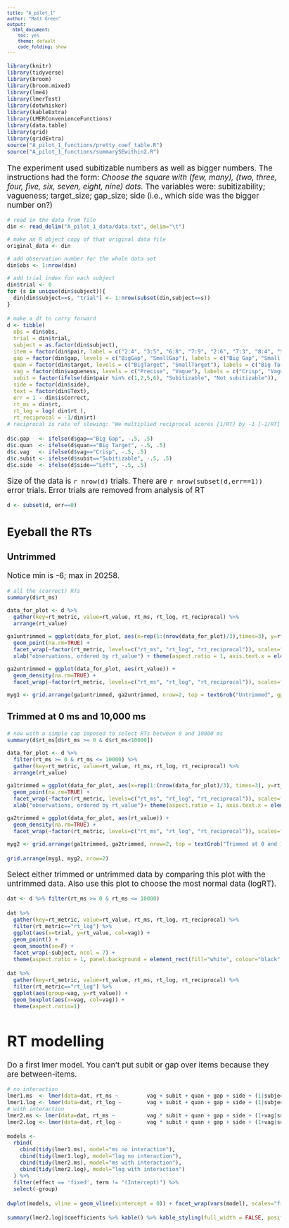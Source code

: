 ```yaml
---
title: "A_pilot_1"
author: "Matt Green"
output:
  html_document:
    toc: yes
    theme: default
    code_folding: show
---  
```


<style>
.main-container{width: 1500px;max-width:2800px;}
body{font-size: 13pt;}
.r{font-size: 12px;}
pre{font-size: 12px}
</style>

```r
library(knitr)
library(tidyverse)
library(broom)
library(broom.mixed)
library(lme4)
library(lmerTest)
library(dotwhisker)
library(kableExtra)
library(LMERConvenienceFunctions)
library(data.table)
library(grid)
library(gridExtra)
source("A_pilot_1_functions/pretty_coef_table.R")
source("A_pilot_1_functions/summarySEwithin2.R")
```

The experiment used subitizable numbers as well as bigger numbers. The instructions had the form: _Choose the square with (few, many), (two, three, four, five, six, seven, eight, nine) dots._ The variables were: subitizability; vagueness; target_size; gap_size; side (i.e., which side was the bigger number on?)

```r
# read in the data from file
din <- read_delim("A_pilot_1_data/data.txt", delim="\t")

# make an R object copy of that original data file
original_data <- din

# add observation number for the whole data set
din$obs <- 1:nrow(din)

# add trial index for each subject
din$trial <- 0
for (s in unique(din$subject)){
  din[din$subject==s, "trial"] <- 1:nrow(subset(din,subject==s))
}
```

```r
# make a df to carry forward
d <- tibble(
  obs = din$obs, 
  trial = din$trial, 
  subject = as.factor(din$subject), 
  item = factor(din$pair, label = c("2:4", "3:5", "6:8", "7:9", "2:6", "7:3", "8:4", "5:9")),
  gap = factor(din$gap, levels = c("BigGap", "SmallGap"), labels = c("Big Gap", "Small Gap")), 
  quan = factor(din$target, levels = c("BigTarget", "SmallTarget"), labels = c("Big Target", "Small Target")), 
  vag = factor(din$vagueness, levels = c("Precise", "Vague"), labels = c("Crisp", "Vague")), 
  subit = factor(ifelse(din$pair %in% c(1,2,5,6), "Subitizable", "Not subitizable")),
  side = factor(din$side), 
  text = factor(din$Text),
  err = 1 - din$isCorrect, 
  rt_ms = din$rt,
  rt_log = log( din$rt ),
  rt_reciprocal = -1/din$rt)
# reciprocal is rate of slowing: "We multiplied reciprocal scores [1/RT] by -1 [-1/RT] to maintain the direction of effects compatible for the three variants, effectively converting speed [number of responses per ms] into 'rate of slowing' " - A linear mixed model analysis of masked repetition priming, Kliegl, Masson & Richter, VISUAL COGNITION,2010,18(5),655--681 (p.~662) 
```

```r
d$c.gap   <- ifelse(d$gap=="Big Gap", -.5, .5)
d$c.quan  <- ifelse(d$quan=="Big Target", -.5, .5)
d$c.vag   <- ifelse(d$vag=="Crisp", -.5, .5)
d$c.subit <- ifelse(d$subit=="Subitizable", -.5, .5)
d$c.side  <- ifelse(d$side=="Left", -.5, .5)
```

Size of the data is `r nrow(d)` trials.  There are `r nrow(subset(d,err==1))` error trials. Error trials are removed from analysis of RT

```r
d <- subset(d, err==0)
```

<!-- 1 was set to NA for being impossible ($-6~ms$). -->
<!-- The variable rt_ms has NA in the case that an error was made. The variable rt_raw includes rt for error trials. -->

## Eyeball the RTs

### Untrimmed

Notice min is -6; max in 20258.

```r
# all the (correct) RTs
summary(d$rt_ms)

data_for_plot <- d %>% 
  gather(key=rt_metric, value=rt_value, rt_ms, rt_log, rt_reciprocal) %>%
  arrange(rt_value)

ga1untrimmed = ggplot(data_for_plot, aes(x=rep(1:(nrow(data_for_plot)/3),times=3), y=rt_value)) + 
  geom_point(na.rm=TRUE) + 
  facet_wrap(~factor(rt_metric, levels=c("rt_ms", "rt_log", "rt_reciprocal")), scales="free_y") +
  xlab("observations, ordered by rt_value") + theme(aspect.ratio = 1, axis.text.x = element_text(angle = 45, hjust = 1))

ga2untrimmed = ggplot(data_for_plot, aes(rt_value)) +
  geom_density(na.rm=TRUE) +
  facet_wrap(~factor(rt_metric, levels=c("rt_ms", "rt_log", "rt_reciprocal")), scales="free") + theme(aspect.ratio = 1, axis.text.x = element_text(angle = 45, hjust = 1))

myg1 <- grid.arrange(ga1untrimmed, ga2untrimmed, nrow=2, top = textGrob("Untrimmed", gp = gpar(fontsize=20, font=3)))
```


### Trimmed at 0 ms and 10,000 ms

```r
# now with a simple cap imposed to select RTs between 0 and 10000 ms
summary(d$rt_ms[d$rt_ms >= 0 & d$rt_ms<10000])

data_for_plot <- d %>% 
  filter(rt_ms >= 0 & rt_ms <= 10000) %>% 
  gather(key=rt_metric, value=rt_value, rt_ms, rt_log, rt_reciprocal) %>%
  arrange(rt_value)

ga1trimmed = ggplot(data_for_plot, aes(x=rep(1:(nrow(data_for_plot)/3), times=3), y=rt_value)) + 
  geom_point(na.rm=TRUE) + 
  facet_wrap(~factor(rt_metric, levels=c("rt_ms", "rt_log", "rt_reciprocal")), scales="free_y") +
  xlab("observations, ordered by rt_value")+ theme(aspect.ratio = 1, axis.text.x = element_text(angle = 45, hjust = 1))

ga2trimmed = ggplot(data_for_plot, aes(rt_value)) +
  geom_density(na.rm=TRUE) +
  facet_wrap(~factor(rt_metric, levels=c("rt_ms", "rt_log", "rt_reciprocal")), scales="free") + theme(aspect.ratio = 1, axis.text.x = element_text(angle = 45, hjust = 1))

myg2 <- grid.arrange(ga1trimmed, ga2trimmed, nrow=2, top = textGrob("Trimmed at 0 and 10,1000 ms", gp = gpar(fontsize=20, font=3)))
``` 

```r
grid.arrange(myg1, myg2, nrow=2)
```

Select either trimmed or untrimmed data by comparing this plot with the untrimmed data. Also use this plot to choose the most normal data (logRT).

```r
dat <- d %>% filter(rt_ms >= 0 & rt_ms <= 10000) 
```

```r
dat %>% 
  gather(key=rt_metric, value=rt_value, rt_ms, rt_log, rt_reciprocal) %>%
  filter(rt_metric=="rt_log") %>%
  ggplot(aes(x=trial, y=rt_value, col=vag)) +
  geom_point() +
  geom_smooth(se=F) +
  facet_wrap(~subject, ncol = 7) +
  theme(aspect.ratio = 1, panel.background = element_rect(fill="white", colour="black", linetype = "solid"))
```

```r
dat %>% 
  gather(key=rt_metric, value=rt_value, rt_ms, rt_log, rt_reciprocal) %>%
  filter(rt_metric=="rt_log") %>%
  ggplot(aes(group=vag, y=rt_value)) +
  geom_boxplot(aes(x=vag, col=vag)) + 
  theme(aspect.ratio=1)
```

# RT modelling

Do a first lmer model. You can't put subit or gap over items because they are between-items.

```r
# no interaction
lmer1.ms  <- lmer(data=dat, rt_ms ~         vag + subit + quan + gap + side + (1|subject) + (1|item))
lmer1.log <- lmer(data=dat, rt_log ~        vag + subit + quan + gap + side + (1|subject) + (1|item))
# with interaction
lmer2.ms <- lmer(data=dat, rt_ms ~          vag * subit + quan + gap + side + (1+vag|subject) + (1+vag|item))
lmer2.log <- lmer(data=dat, rt_log ~        vag * subit + quan + gap + side + (1+vag|subject) + (1+vag|item))
```

```r
models <- 
  rbind(
    cbind(tidy(lmer1.ms), model="ms no interaction"), 
    cbind(tidy(lmer1.log), model="log no interaction"),
    cbind(tidy(lmer2.ms), model="ms with interaction"), 
    cbind(tidy(lmer2.log), model="log with interaction")
  ) %>%
  filter(effect == 'fixed', term != "(Intercept)") %>%
  select(-group)
```


```r
dwplot(models, vline = geom_vline(xintercept = 0)) + facet_wrap(vars(model), scales="free", ncol=1, drop=TRUE)
```

```r
summary(lmer2.log)$coefficients %>% kable() %>% kable_styling(full_width = FALSE, position='left')
```

<!-- Lmer2 includes the interaction of vagueness and subitizability. -->

<!-- ```{r lmer on logrt, warning=FALSE} -->
<!-- lmer2.log <- lmer(data=dat, rt_log ~ vag * subit + quan + gap + side + (1+vag|subject) + (1+vag|item)) -->
<!-- ``` -->

<!-- ```{r, fig.width=6, fig.height=2} -->
<!-- dwplot(lmer2.log %>% tidy() %>% filter(effect=="fixed"), vline = geom_vline(xintercept = 0, colour = "grey50", linetype = 1)) + -->
<!--   xlab("Coefficient") + -->
<!--   ggtitle("rt_log ~ vag * subit + quan + gap + side + (1+vag|subject) + (1+vag|item)") +  -->
<!--   theme(plot.title = element_text(size = 8), axis.title.x = element_text(size=8), axis.text.x = element_text(size=8)) -->
<!-- ``` -->

<!-- ```{r} -->
<!-- lmer2.rcp <- lmer(data=dat, rt_reciprocal~subit*vag + (vag|subject) + (vag|item)) -->
<!-- ``` -->

<!-- ```{r} -->
<!-- # lmer3 is closer to the original anova than lmer2 -->
<!-- lmer3 <- lmer(data=dat, rt_reciprocal~vag*subit+quan+gap + (vag+subit|subject) + (vag|item)) -->
<!-- ``` -->

<!-- ```{r, fig.width=6, fig.height=2} -->
<!-- dwplot(lmer3 %>% tidy() %>% filter(effect=="fixed"), vline = geom_vline(xintercept = 0, colour = "grey50", linetype = 1)) + -->
<!--   xlab("Coefficient") +  -->
<!--   ggtitle("rt_reciprocal ~ vag * subit + quan + gap + (vag+subit|subject) + (vag|item)") +  -->
<!--   theme(plot.title = element_text(size = 8), axis.title.x = element_text(size=8), axis.text.x = element_text(size=8)) -->
<!-- ``` -->


<!-- ```{r} -->
<!-- lmer3b <- lme4::lmer(data=dat, logRT~subit*vag+quan+gap + (subit*vag|subject) + (vag|item))  -->
<!-- lmer3b_tidy <- tidy(lmer3b) -->
<!-- lmer3b_tidy$model="foo" -->
<!-- lmer3b_tidy %>% filter(group=="fixed") %>% dwplot() -->
<!-- ``` -->

<!-- ```{r, summaryLMER, results='asis'} -->
<!-- print(xtable(summary(lmer3)$coefficients, digits=3), type="html") -->
<!-- ``` -->

<!-- ## subitizable -->

<!-- ```{r, subitRT, results='asis'} -->
<!-- print(xtable(summary(lmer(data=dat, subset=subit=="Subitizable",logRT~vag+quan+gap +(vag|subject)+(vag|item)))$coefficients, digits=3), type='html') -->
<!-- ``` -->

<!-- ## not subitizable -->

<!-- ```{r, notsubitrT, results='asis'} -->
<!-- print(xtable(summary(lmer(data=dat, subset=subit=="Not subitizable", logRT~vag+quan+gap +(vag|subject)+(vag|item)))$coefficients, digits=3), type='html') -->
<!-- ``` -->

<!-- # Error rate analysis -->

<!-- ```{r errorrates, results='asis'} -->
<!-- print(xtable(summary( -->
<!-- 	glmer(data=d, err~vag*subit+quan+gap + (vag|subject) + (1|item),  -->
<!-- 				family=binomial,  -->
<!-- 				control = glmerControl(optimizer = "bobyqa") -->
<!-- 				) -->
<!-- 	)$coefficients, -->
<!-- 	digits=3),  -->
<!-- 	type='html') -->
<!-- ``` -->

<!-- # Plots of significant effects -->

<!-- ```{r plot_sig, fig.width=7.5, fig.height=3} -->
<!-- a <- summarySEwithin(data=dat, measurevar="logRT", withinvars=c("vag","subit","item"), idvar="subject") -->
<!-- as <- subset(a,subit=="Subitizable") -->
<!-- as$item <- as.character(as$item) -->
<!-- as$item[as$item=="7:3"] <- "3:7" -->
<!-- as$item <- factor(as$item) -->
<!-- pd <- position_dodge(.05) -->
<!-- plot1 = ggplot(data=as, aes(y=logRT, x=item, ymin=logRT-ci, ymax=ci+logRT, fill=vag, group=vag)) +  -->
<!--   geom_line(position=pd) + -->
<!--   geom_errorbar(width=.2, position=pd)+ -->
<!--   geom_point(pch=21, size=4, position=pd) + -->
<!--   scale_fill_grey(name=element_blank(),start=0,end=1)+ -->
<!--   theme_bw()+ -->
<!--   theme(panel.grid.major = element_blank(), panel.grid.minor = element_blank(), legend.key=element_blank()) + -->
<!--   ggtitle("Response time") -->

<!-- a <- summarySEwithin(data=d, measurevar="err", withinvars=c("vag","subit","item"), idvar="subject") -->
<!-- as <- subset(a,subit=="Subitizable") -->
<!-- as$item <- as.character(as$item) -->
<!-- as$item[as$item=="7:3"] <- "3:7" -->
<!-- as$item <- factor(as$item) -->
<!-- pd <- position_dodge(.05) -->
<!-- plot2 = ggplot(data=as, aes(y=err, x=item, ymin=err-ci, ymax=ci+err, group=vag, fill=vag))+ -->
<!--   geom_line(position=pd) + -->
<!--   geom_errorbar(width=.2, position=pd)+ -->
<!--   geom_point(pch=21, size=4, position=pd) + -->
<!--   scale_fill_grey(name=element_blank(),start=0,end=1)+ -->
<!--   theme_bw()+ -->
<!--   theme(panel.grid.major = element_blank(), panel.grid.minor = element_blank(), legend.key=element_blank()) + -->
<!--   ggtitle("Error rate") -->

<!-- grid.arrange(plot1, plot2, nrow=1, top="Subitizable only") -->
<!-- ``` -->

<!-- ```{r barcharts, fig.width=9, fig.height=3} -->
<!-- bwtheme <- standard.theme("pdf", color=FALSE) -->
<!-- b1=barchart(data=ddply(dat,.(vag,subit),summarise, logRT=mean(logRT)),  -->
<!-- 						logRT~subit,  -->
<!-- 						group=vag, auto.key=list(space='right', cex=.7), par.settings=bwtheme) -->
<!-- b2=barchart(data=ddply(d,.(vag,subit),summarise, Error_Rate=mean(err)),  -->
<!-- 						Error_Rate~subit,  -->
<!-- 						group=vag, auto.key=list(space='right', cex=.7), par.settings=bwtheme) -->
<!-- grid.arrange(b1,b2,ncol=2) -->
<!-- ``` -->

<!-- Subitizability x Vagueness x Quantity -->

<!-- ```{r plotMeansa, fig.width=7, fig.height=3} -->
<!-- a <- summarySEwithin(data=dat, measurevar="logRT", withinvars=c("vag","quan","subit"), idvar="subject") -->
<!-- pd <- position_dodge(.1) -->
<!-- 	ggplot( -->
<!-- 		a,  -->
<!-- 		aes(y=logRT, x=vag, group=quan, shape=quan, col=quan, ymin=logRT-ci, ymax=ci+logRT) -->
<!-- 	) +  -->
<!-- 	geom_point(size=4, position=pd) +  -->
<!-- 	geom_line(position=pd) +  -->
<!-- 	facet_grid(~subit) +  -->
<!-- 	geom_errorbar(width=.1, position=pd) +  -->
<!-- 	theme_bw() +  -->
<!-- 	theme(panel.grid.major=element_blank())  -->
<!-- ``` -->

<!-- ```{r qqplotLMER, fig.width=3, fig.height=3.5} -->
<!-- qqPlot(residuals(lmer2),cex=.5) -->
<!-- ``` -->
